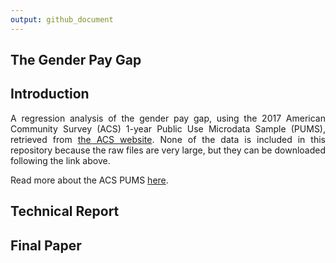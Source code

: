 ```yaml
---
output: github_document
---
```


<div style="text-align: justify">

# The Gender Pay Gap

## Introduction

A regression analysis of the gender pay gap, using the 2017 American Community Survey (ACS) 1-year Public Use Microdata Sample (PUMS), retrieved from [the ACS website](https://www.census.gov/programs-surveys/acs/data/pums.html). None of the data is included in this repository because the raw files are very large, but they can be downloaded following the link above.

Read more about the ACS PUMS [here](https://www.census.gov/programs-surveys/acs/technical-documentation/pums/about.html).

## Technical Report

## Final Paper

</div>